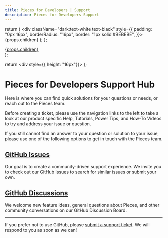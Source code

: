 ```yaml
---
title: Pieces for Developers | Support
description: Pieces for Developers Support
---
```


  return (
    <div className="dark:text-white text-black" style={{
      padding: "0px 16px",
      borderRadius: "16px",
      border: "1px solid #BEBEBE",
    }}>
      {props.children}
    </div>
  );
};

  <div
    style={{
      borderRadius: "12px",
    }}
  >
    <a
      target="_blank"
      href={props.href}
    >
      {props.children}
    </a>
  </div>
);

  return <div style={{ height: "16px"}}></div>
};

# Pieces for Developers Support Hub

Here is where you can find quick solutions for your questions or needs, or reach out to the Pieces team.

<Info>
  Before creating a ticket, please use the navigation links to the left to take a look at our product specific Help, Tutorials, Power Tips, and How-To Videos to try and address your issue or question.
</Info>

If you still cannot find an answer to your question or solution to your issue, please use one of the following options to get in touch with the Pieces team.

## [GitHub Issues](https://github.com/pieces-app/support/issues)

Our goal is to create a community-driven support experience. We invite you to check out our GitHub Issues to search for similar issues or submit your own.

## [GitHub Discussions](https://github.com/pieces-app/support/discussions)

We welcome new feature ideas, general questions about Pieces, and other community conversations on our GitHub Discussion Board.

<hr/>

If you prefer not to use GitHub, please [submit a support ticket](https://getpieces.typeform.com/to/mCjBSIjF#page=docs-sidebar). We will respond to you as soon as we can!
